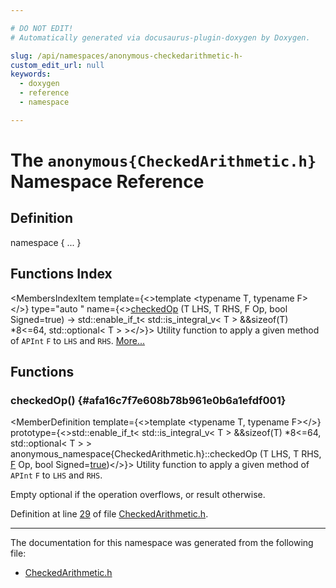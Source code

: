 ```yaml
---

# DO NOT EDIT!
# Automatically generated via docusaurus-plugin-doxygen by Doxygen.

slug: /api/namespaces/anonymous-checkedarithmetic-h-
custom_edit_url: null
keywords:
  - doxygen
  - reference
  - namespace

---
```





# The `anonymous{CheckedArithmetic.h}` Namespace Reference

<DoxygenPage pluginConfig={pluginConfig}>



## Definition

<CodeBlock>namespace &#123; ... &#125;</CodeBlock>

## Functions Index

<MembersIndex>

<MembersIndexItem
  template={<>template &lt;typename T, typename F&gt;</>}
  type="auto "
  name={<><a href="#afa16c7f7e608b78b961e0b6a1efdf001">checkedOp</a> (T LHS, T RHS, F Op, bool Signed=true) -&gt; std::enable&#95;if&#95;t&lt; std::is&#95;integral&#95;v&lt; T &gt; &amp;&amp;sizeof(T) &#42;8&lt;=64, std::optional&lt; T &gt; &gt;</>}>
Utility function to apply a given method of <code>APInt</code> <code>F</code> to <code>LHS</code> and <code>RHS</code>. <a href="#afa16c7f7e608b78b961e0b6a1efdf001">More...</a>
</MembersIndexItem>

</MembersIndex>


<SectionDefinition>

## Functions

### checkedOp() {#afa16c7f7e608b78b961e0b6a1efdf001}

<MemberDefinition
  template={<>template &lt;typename T, typename F&gt;</>}
  prototype={<>std::enable&#95;if&#95;t&lt; std::is&#95;integral&#95;v&lt; T &gt; &amp;&amp;sizeof(T) &#42;8&lt;=64, std::optional&lt; T &gt; &gt; anonymous&#95;namespace&#123;CheckedArithmetic.h&#125;::checkedOp (T LHS, T RHS, <a href="/docs/api/files/lib/lib/support/md5-cpp/#a96d73bbd7af15cb1fc38c3f4a3bd82e9">F</a> Op, bool Signed=<a href="/docs/api/files/lib/lib/analysis/basicaliasanalysis-cpp/#af6d5cafbdfc5313e65d990120021a3ec">true</a>)</>}>
Utility function to apply a given method of <code>APInt</code> <code>F</code> to <code>LHS</code> and <code>RHS</code>.

<SectionUser title="Returns">
Empty optional if the operation overflows, or result otherwise.
</SectionUser>

Definition at line <a href="/docs/api/files/include/include/llvm/include/llvm/support/checkedarithmetic-h/#l00029">29</a> of file <a href="/docs/api/files/include/include/llvm/include/llvm/support/checkedarithmetic-h">CheckedArithmetic.h</a>.
</MemberDefinition>

</SectionDefinition>

<hr/>

The documentation for this namespace was generated from the following file:

<ul>
<li><a href="/docs/api/files/include/include/llvm/include/llvm/support/checkedarithmetic-h">CheckedArithmetic.h</a></li>
</ul>

</DoxygenPage>
